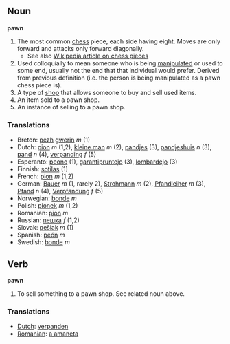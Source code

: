 ==Noun==
'''pawn'''

#The most common [[chess]] piece, each side having eight.  Moves are only forward and attacks only forward diagonally.
#*See also [[en:Chess_piece|Wikipedia article on chess pieces]]
#Used colloquially to mean someone who is being [[manipulate]]d or used to some end, usually not the end that that individual would prefer. Derived from previous definition (i.e. the person is being manipulated as a pawn chess piece is).
#A type of [[shop]] that allows someone to buy and sell used items.
#An item sold to a pawn shop.
#An instance of selling to a pawn shop.

=== Translations ===
*Breton: [[pezh]] [[gwerin]] ''m'' (1)
*Dutch: [[pion]] ''m'' (1,2), [[kleine man]] ''m'' (2), [[pandjes]] (3), [[pandjeshuis]] ''n'' (3), [[pand]] ''n'' (4), [[verpanding]] ''f'' (5)
*Esperanto: [[peono]] (1), [[garantipruntejo]] (3), [[lombardejo]] (3)
*Finnish: [[sotilas]] (1)
*French: [[pion]] ''m'' (1,2)
*German: [[Bauer]] ''m'' (1, rarely 2), [[Strohmann]] ''m'' (2), [[Pfandleiher]] ''m'' (3), [[Pfand]] ''n'' (4), [[Verpfändung]] ''f'' (5)
*Norwegian: [[bonde]] ''m''
*Polish: [[pionek]] ''m'' (1,2)
*Romanian: [[pion]] ''m''
*Russian: [[пешка]] ''f'' (1,2)
*Slovak: [[pešiak]] ''m'' (1)
*Spanish: [[peón]] ''m''
*Swedish: [[bonde]] ''m''

==Verb==
'''pawn'''

#To sell something to a pawn shop. See related noun above.

=== Translations ===
*[[Dutch]]: [[verpanden]]
*[[Romanian]]: [[a amaneta]]